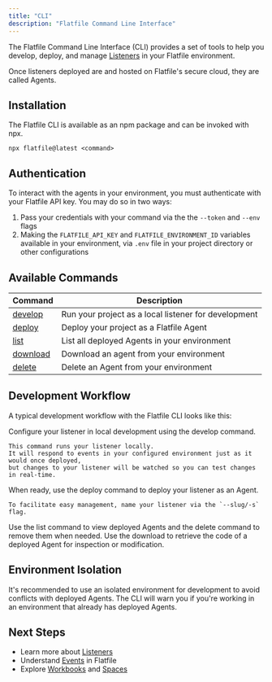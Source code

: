 ```yaml
---
title: "CLI"
description: "Flatfile Command Line Interface"
---
```


<Snippet file="shared/dxpbanner.mdx" />

The Flatfile Command Line Interface (CLI) provides a set of tools to help you develop, deploy, and manage [Listeners](/learning-center/concepts/listeners) in your Flatfile environment.

<Note>
    Once listeners deployed are and hosted on Flatfile's secure cloud, they are called Agents.
</Note>

## Installation

The Flatfile CLI is available as an npm package and can be invoked with npx.

```
npx flatfile@latest <command>
```

## Authentication

To interact with the agents in your environment, you must authenticate with your Flatfile API key. You may do so in two ways:

1. Pass your credentials with your command via the the `--token` and `--env` flags
2. Making the `FLATFILE_API_KEY` and `FLATFILE_ENVIRONMENT_ID` variables available in your environment, via `.env` file in your project directory or other configurations
   
## Available Commands

| Command | Description |
| ------- | ----------- |
| [develop](/documentation/core-libraries/cli/develop) | Run your project as a local listener for development |
| [deploy](/documentation/core-libraries/cli/deploy) | Deploy your project as a Flatfile Agent |
| [list](/documentation/core-libraries/cli/agent-management#listing-agents) | List all deployed Agents in your environment |
| [download](/documentation/core-libraries/cli/agent-management#downloading-agents) | Download an agent from your environment |
| [delete](/documentation/core-libraries/cli/agent-management#delete-an-agent) | Delete an Agent from your environment |

## Development Workflow

A typical development workflow with the Flatfile CLI looks like this:

<Steps>
  <Step title="develop locally">
    Configure your listener in local development using the develop command. 

    This command runs your listener locally. 
    It will respond to events in your configured environment just as it would once deployed, 
    but changes to your listener will be watched so you can test changes in real-time.
  </Step>
  <Step title="deploy to the flatfile cloud">
    When ready, use the deploy command to deploy your listener as an Agent.

    To facilitate easy management, name your listener via the `--slug/-s` flag.
  </Step>
  <Step title="managing agents">
    Use the list command to view deployed Agents and the delete command to remove them when needed.
  </Step>
  <Step title="download deployed agents">
    Use the download to retrieve the code of a deployed Agent for inspection or modification.
  </Step>
</Steps>

## Environment Isolation

It's recommended to use an isolated environment for development to avoid conflicts with deployed Agents. The CLI will warn you if you're working in an environment that already has deployed Agents.

## Next Steps

- Learn more about [Listeners](/learning-center/concepts/listeners)
- Understand [Events](/learning-center/concepts/events) in Flatfile
- Explore [Workbooks](/learning-center/architecture/workbooks) and [Spaces](/learning-center/architecture/spaces)